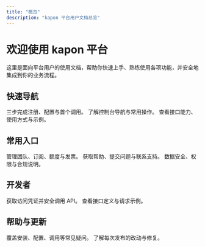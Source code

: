 ```yaml
---
title: "概览"
description: "kapon 平台用户文档总览"
---
```


# 欢迎使用 kapon 平台

这里是面向平台用户的使用文档，帮助你快速上手、熟练使用各项功能，并安全地集成到你的业务流程。

## 快速导航

<Columns cols={3}>
  <Card title="快速开始" icon="rocket" href="/quickstart" horizontal>
    三步完成注册、配置与首个调用。
  </Card>
  <Card title="控制台指南" icon="gauge" href="/console" horizontal>
    了解控制台导航与常用操作。
  </Card>
  <Card title="API 概览" icon="terminal" href="/api/overview" horizontal>
    查看接口能力、使用方式与示例。
  </Card>
</Columns>

## 常用入口

<Columns cols={3}>
  <Card title="账号与计费" icon="user" href="/account-billing">
    管理团队、订阅、额度与发票。
  </Card>
  <Card title="支持与工单" icon="lifesaver" href="/support">
    获取帮助、提交问题与联系支持。
  </Card>
  <Card title="安全与合规" icon="shield" href="/security">
    数据安全、权限与合规说明。
  </Card>
</Columns>

## 开发者

<Columns cols={2}>
  <Card title="API 认证" icon="key" href="/api/authentication">
    获取访问凭证并安全调用 API。
  </Card>
  <Card title="API 参考" icon="book" href="/api-reference/introduction">
    查看接口定义与请求示例。
  </Card>
</Columns>

## 帮助与更新

<Columns cols={2}>
  <Card title="常见问题" icon="circle-question" href="/faq">
    覆盖安装、配置、调用等常见疑问。
  </Card>
  <Card title="更新日志" icon="calendar-days" href="/changelog">
    了解每次发布的改动与修复。
  </Card>
</Columns>
